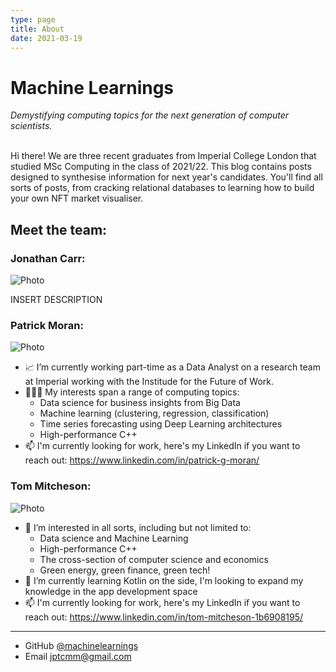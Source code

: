 ```yaml
---
type: page
title: About
date: 2021-03-19
---
```


# Machine Learnings

<em>Demystifying computing topics for the next generation of computer scientists.</em>
<br/>
<br/>

Hi there! We are three recent graduates from Imperial College London that studied MSc Computing in the class of 2021/22. This blog contains posts designed to synthesise information for next year's candidates. You'll find all sorts of posts, from cracking relational databases to learning how to build your own NFT market visualiser.


## Meet the team: 

### Jonathan Carr:

<Image
  src="/images/jonny-mug.jpg"
  alt="Photo"
  width={150}
  height={150}
  priority
  className="tom-image"
/>

INSERT DESCRIPTION

### Patrick Moran:

<Image
  src="/images/pat-mug.jpg"
  alt="Photo"
  width={150}
  height={150}
  priority
  className="tom-image"
/>

+ 📈 I’m currently working part-time as a Data Analyst on a research team at Imperial working with the Institude for the Future of Work. 
+ 👨🏼‍💻 My interests span a range of computing topics:
    + Data science for business insights from Big Data
    + Machine learning (clustering, regression, classification)
    + Time series forecasting using Deep Learning architectures
    + High-performance C++
+ 📫 I'm currently looking for work, here's my LinkedIn if you want to reach out: https://www.linkedin.com/in/patrick-g-moran/

### Tom Mitcheson: 

<Image
  src="/images/tom-mug.jpg"
  alt="Photo"
  width={150}
  height={150}
  priority
  className="tom-image"
/>

+ 👀 I’m interested in all sorts, including but not limited to:
    + Data science and Machine Learning
    + High-performance C++
    + The cross-section of computer science and economics
    + Green energy, green finance, green tech!
+ 🌱 I’m currently learning Kotlin on the side, I'm looking to expand my knowledge in the app development space
+ 📫 I'm currently looking for work, here's my LinkedIn if you want to reach out: https://www.linkedin.com/in/tom-mitcheson-1b6908195/

---

- GitHub [@machinelearnings](https://github.com/machinelearnings)
- Email jptcmm@gmail.com